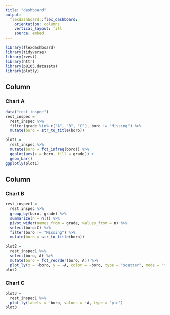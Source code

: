 ```yaml
---
title: "dashboard"
output: 
  flexdashboard::flex_dashboard:
    orientation: columns
    vertical_layout: fill
    source: embed
---
```


```r
library(flexdashboard)
library(tidyverse)
library(rvest)
library(httr)
library(p8105.datasets)
library(plotly)
```

Column {data-width=650}
-----------------------------------------------------------------------

### Chart A

```r
data("rest_inspec")
rest_inspec =
  rest_inspec %>%
  filter(grade %in% c("A", "B", "C"), boro != "Missing") %>% 
  mutate(boro = str_to_title(boro))

plot1 = 
  rest_inspec %>% 
  mutate(boro = fct_infreq(boro)) %>%  
  ggplot(aes(x = boro, fill = grade)) + 
  geom_bar()
ggplotly(plot1)
```

Column {data-width=350}
-----------------------------------------------------------------------

### Chart B

```r
rest_inspec1 =
  rest_inspec %>% 
  group_by(boro, grade) %>% 
  summarize(n = n()) %>% 
  pivot_wider(names_from = grade, values_from = n) %>%
  select(boro:C) %>%
  filter(boro != "Missing") %>%
  mutate(boro = str_to_title(boro))

plot2 = 
  rest_inspec1 %>%
  select(boro, A) %>%
  mutate(boro = fct_reorder(boro, A)) %>%
  plot_ly(x = ~boro, y = ~A, color = ~boro, type = "scatter", mode = "markers", colors = "viridis")
plot2
```

### Chart C

```r
plot3 = 
  rest_inspec1 %>%
  plot_ly(labels = ~boro, values = ~A, type = 'pie')
plot3
```
